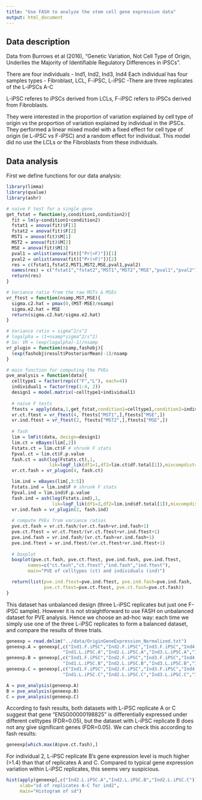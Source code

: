 ```yaml
---
title: "Use FASH to analyze the stem cell gene expression data"
output: html_document
---
```


## Data description
Data from Burrows et al (2016), "Genetic Variation, Not Cell Type of Origin, Underlies the Majority of Identifiable Regulatory Differences in iPSCs".

There are four individuals - Ind1, Ind2, Ind3, Ind4
Each individual has four samples types - Fibroblast, LCL, F-iPSC, L-iPSC
  -There are three replicates of the L-iPSCs A-C

L-iPSC referes to iPSCs derived from LCLs, F-iPSC refers to iPSCs derived from Fibroblasts.

They were interested in the proportion of variation explained by cell type of origin vs the proportion of variation explained by individual in the iPSCs. They performed a linear mixed model with a fixed effect for cell type of origin (ie L-iPSC vs F-iPSC) and a random effect for individual. This model did no use the LCLs or the Fibroblasts from these individuals. 

## Data analysis
First we define functions for our data analysis:
```r
library(limma)
library(qvalue)
library(ashr)

# naive F test for a single gene
get_fstat = function(y,condition1,condition2){
  fit = lm(y~condition1+condition2)
  fstat1 = anova(fit)$F[1]
  fstat2 = anova(fit)$F[2]
  MST1 = anova(fit)$M[1]
  MST2 = anova(fit)$M[2]
  MSE = anova(fit)$M[3]
  pval1 = unlist(anova(fit)["Pr(>F)"])[1]
  pval2 = unlist(anova(fit)["Pr(>F)"])[2]
  res = c(fstat1,fstat2,MST1,MST2,MSE,pval1,pval2)
  names(res) = c("fstat1","fstat2","MST1","MST2","MSE","pval1","pval2")
  return(res)
}

# Variance ratio from the raw MSTs & MSEs
vr_ftest = function(nsamp,MST,MSE){
  sigma.c2.hat = pmax(0,(MST-MSE)/nsamp)
  sigma.e2.hat = MSE
  return(sigma.c2.hat/sigma.e2.hat)
}

# Variance ratio = sigma^2/s^2
# logalpha = (1+nsamp*sigma^2/s^2)
# So: VR = (exp(logalpha)-1)/nsamp
vr_plugin = function(nsamp,fashobj){
  (exp(fashobj$result$PosteriorMean)-1)/nsamp
}

# main function for computing the PVEs
pve_analysis = function(data){
  celltype1 = factor(rep(c("F","L"), each=4))
  individual1 = factor(rep(1:4, 2))
  design1 = model.matrix(~celltype1+individual1)
  
  # naive F tests
  ftests = apply(data,1,get_fstat,condition1=celltype1,condition2=individual1)
  vr.ct.ftest = vr_ftest(4, ftests["MST1",],ftests["MSE",])
  vr.ind.ftest = vr_ftest(2, ftests["MST2",],ftests["MSE",])
  
  # fash
  lim = lmFit(data, design=design1)
  lim.ct = eBayes(lim[,2])
  Fstats.ct = lim.ct$F # shrunk F stats
  Fpval.ct = lim.ct$F.p.value
  fash.ct = ash(log(Fstats.ct),1,
                lik=logF_lik(df1=1,df2=lim.ct$df.total[1]),mixcompdist="+uniform")
  vr.ct.fash = vr_plugin(4, fash.ct)

  lim.ind = eBayes(lim[,3:5])
  Fstats.ind = lim.ind$F # shrunk F stats
  Fpval.ind = lim.ind$F.p.value
  fash.ind = ash(log(Fstats.ind),1,
                 lik=logF_lik(df1=3,df2=lim.ind$df.total[1]),mixcompdist="+uniform")
  vr.ind.fash = vr_plugin(2, fash.ind)
  
  # compute PVEs from variance ratios
  pve.ct.fash = vr.ct.fash/(vr.ct.fash+vr.ind.fash+1)
  pve.ct.ftest = vr.ct.ftest/(vr.ct.ftest+vr.ind.ftest+1)
  pve.ind.fash = vr.ind.fash/(vr.ct.fash+vr.ind.fash+1)
  pve.ind.ftest = vr.ind.ftest/(vr.ct.ftest+vr.ind.ftest+1)
  
  # boxplot
  boxplot(pve.ct.fash, pve.ct.ftest, pve.ind.fash, pve.ind.ftest,
        names=c("ct.fash","ct.ftest","ind.fash","ind.ftest"),
        main="PVE of celltypes (ct) and individuals (ind)")

  return(list(pve.ind.ftest=pve.ind.ftest, pve.ind.fash=pve.ind.fash,
              pve.ct.ftest=pve.ct.ftest, pve.ct.fash=pve.ct.fash))
}
```

This dataset has unbalanced design (three L-iPSC replicates but just one F-iPSC sample). However it is not straightforward to use FASH on unbalanced dataset for PVE analysis. Hence we choose an ad-hoc way: each time we simply use one of the three L-iPSC replicates to form a balanced dataset, and compare the results of three trials.

```r
geneexp = read.delim("../data/OriginGeneExpression_Normalized.txt")
geneexp.A = geneexp[,c("Ind1.F.iPSC","Ind2.F.iPSC","Ind3.F.iPSC","Ind4.F.iPSC",
                     "Ind1.L.iPSC.A","Ind2.L.iPSC.A","Ind3.L.iPSC.A","Ind4.L.iPSC.A")]
geneexp.B = geneexp[,c("Ind1.F.iPSC","Ind2.F.iPSC","Ind3.F.iPSC","Ind4.F.iPSC",
                     "Ind1.L.iPSC.B","Ind2.L.iPSC.B","Ind3.L.iPSC.B","Ind4.L.iPSC.B")]
geneexp.C = geneexp[,c("Ind1.F.iPSC","Ind2.F.iPSC","Ind3.F.iPSC","Ind4.F.iPSC",
                     "Ind1.L.iPSC.C","Ind2.L.iPSC.C","Ind3.L.iPSC.C","Ind4.L.iPSC.C")]

A = pve_analysis(geneexp.A)
B = pve_analysis(geneexp.B)
C = pve_analysis(geneexp.C)
```

According to fash results, both datasets with L-iPSC replicate A or C suggest that gene "ENSG00000198825" is differentially expressed under different celltypes (FDR=0.05), but the dataset with L-iPSC replicate B does not any give significant genes (FDR=0.05). We can check this according to fash results:
```r
geneexp[which.max(A$pve.ct.fash),]
```

For individual 2, L-iPSC replicate B's gene expression level is much higher (>1.4) than that of replicates A and C. Compared to typical gene expression variation within L-iPSC replicates, this seems very suspicious. 
```r
hist(apply(geneexp[,c("Ind2.L.iPSC.A","Ind2.L.iPSC.B","Ind2.L.iPSC.C")],1,sd),
     xlab="sd of replicates A-C for ind2",
     main="Histogram of sd")
```
